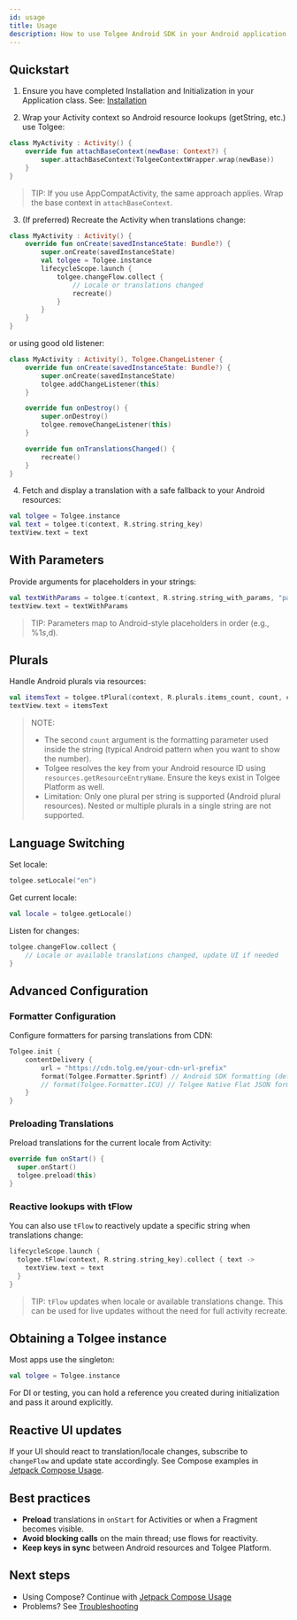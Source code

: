 ```yaml
---
id: usage
title: Usage
description: How to use Tolgee Android SDK in your Android application
---
```


## Quickstart

1) Ensure you have completed Installation and Initialization in your Application class. See: [Installation](./installation.mdx)

2) Wrap your Activity context so Android resource lookups (getString, etc.) use Tolgee:

```kotlin
class MyActivity : Activity() {
    override fun attachBaseContext(newBase: Context?) {
        super.attachBaseContext(TolgeeContextWrapper.wrap(newBase))
    }
}
```

> TIP:
> If you use AppCompatActivity, the same approach applies. Wrap the base context in `attachBaseContext`.

3) (If preferred) Recreate the Activity when translations change:

```kotlin
class MyActivity : Activity() {
    override fun onCreate(savedInstanceState: Bundle?) {
        super.onCreate(savedInstanceState)
        val tolgee = Tolgee.instance
        lifecycleScope.launch {
            tolgee.changeFlow.collect {
                // Locale or translations changed
                recreate()
            }
        }
    }
}
```

or using good old listener:

```kotlin
class MyActivity : Activity(), Tolgee.ChangeListener {
    override fun onCreate(savedInstanceState: Bundle?) {
        super.onCreate(savedInstanceState)
        tolgee.addChangeListener(this)
    }

    override fun onDestroy() {
        super.onDestroy()
        tolgee.removeChangeListener(this)
    }

    override fun onTranslationsChanged() {
        recreate()
    }
}
```

4) Fetch and display a translation with a safe fallback to your Android resources:

```kotlin
val tolgee = Tolgee.instance
val text = tolgee.t(context, R.string.string_key)
textView.text = text
```

## With Parameters

Provide arguments for placeholders in your strings:

```kotlin
val textWithParams = tolgee.t(context, R.string.string_with_params, "param1", "param2")
textView.text = textWithParams
```

> TIP:
> Parameters map to Android-style placeholders in order (e.g., %1$s, %2$d).

## Plurals

Handle Android plurals via resources:

```kotlin
val itemsText = tolgee.tPlural(context, R.plurals.items_count, count, count)
textView.text = itemsText
```

> NOTE:
> - The second `count` argument is the formatting parameter used inside the string (typical Android pattern when you want to show the number).
> - Tolgee resolves the key from your Android resource ID using `resources.getResourceEntryName`. Ensure the keys exist in Tolgee Platform as well.
> - Limitation: Only one plural per string is supported (Android plural resources). Nested or multiple plurals in a single string are not supported.

## Language Switching

Set locale:

```kotlin
tolgee.setLocale("en")
```

Get current locale:

```kotlin
val locale = tolgee.getLocale()
```

Listen for changes:

```kotlin
tolgee.changeFlow.collect {
    // Locale or available translations changed, update UI if needed
}
```

## Advanced Configuration

### Formatter Configuration

Configure formatters for parsing translations from CDN:

```kotlin
Tolgee.init {
    contentDelivery {
        url = "https://cdn.tolg.ee/your-cdn-url-prefix"
        format(Tolgee.Formatter.Sprintf) // Android SDK formatting (default)
        // format(Tolgee.Formatter.ICU) // Tolgee Native Flat JSON formatting
    }
}
```

### Preloading Translations

Preload translations for the current locale from Activity:

```kotlin
override fun onStart() {
  super.onStart()
  tolgee.preload(this)
}
```

### Reactive lookups with tFlow

You can also use `tFlow` to reactively update a specific string when translations change:

```kotlin
lifecycleScope.launch {
  tolgee.tFlow(context, R.string.string_key).collect { text ->
    textView.text = text
  }
}
```

> TIP:
> `tFlow` updates when locale or available translations change. This can be used for live updates without the need for full activity recreate.

## Obtaining a Tolgee instance

Most apps use the singleton:

```kotlin
val tolgee = Tolgee.instance
```

For DI or testing, you can hold a reference you created during initialization and pass it around explicitly.

## Reactive UI updates

If your UI should react to translation/locale changes, subscribe to `changeFlow` and update state accordingly. See Compose examples in [Jetpack Compose Usage](./jetpack/usage.mdx).

## Best practices

- **Preload** translations in `onStart` for Activities or when a Fragment becomes visible.
- **Avoid blocking calls** on the main thread; use flows for reactivity.
- **Keep keys in sync** between Android resources and Tolgee Platform.

## Next steps

- Using Compose? Continue with [Jetpack Compose Usage](./jetpack/usage.mdx)
- Problems? See [Troubleshooting](./troubleshooting.mdx)

